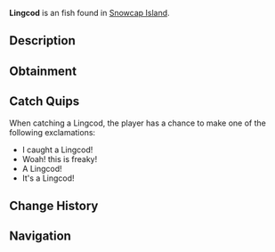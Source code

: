 {{FishInfobox
|image          = Lingcod.png
|rarity         = Unusual
|sea            = First Sea
|location       = [[Snowcap Island]]
|sublocation    = 
|sources        = Fishing Rod
|radar_location = 
|prog_speed     = -5
|xp             = 80
|weather        = Windy
|time           = Day
|season         = Autumn, Summer
|bait           = Fish Head
|base_weight    = 14
|base_value     = 110
|weight_range   = 10
|base_chance    = 40
|base_resil     = 50
}}
'''Lingcod''' is an {{Rarity|Unusual}} fish found in [[Snowcap Island]].

== Description ==
{{Description|A large, aggressive predator with mottled brown and green skin, known for its sharp teeth and oddly fierce fighting behaviour when hooked. They can be found in ocean water near Snowcap during the day. They are especially active near the water-side enterance of Snowcap Cave.|Bestiary Entry}}

== Obtainment ==
{{Description|Found in Snowcaps ocean water during the day. Especially active near the water-side enterance of Snowcap Cave.|Bestiary Hint}}
{{Fish Availability|
Snowcap Island/Surrounding Ocean
|top_rods      = 
Krampus's Rod\71764.77\42627.96;
Magma Rod\68485.24\40679.93;
Plastic Rod\62817.19\37330.12;
Leviathan's Fang Rod\56949.03\31513.8;
Fast Rod\51727.78\32254.67;
Buddy Bond Rod\46662.44\27718.43;
Nocturnal Rod\24467.56\32211.02;
Trident Rod\51100.91\23723.57;
Ethereal Prism Rod\50150\26222.45;
No-Life Rod\48851.48\24801.26;
Seraphic Rod\48763.03\25743.91;
Free Spirit Rod\48660.57\22835.22;
Rod Of The Forgotten Fang\45662.9\23919.72;
Challenger's Rod\44510.38\22616.74;
Rod Of The Exalted One\42567.22\21130.18;
Rod Of The Depths\41188.76\20985.56;
Zeus Rod\40724.52\20611.58;
Verdant Shear Rod\40153.79\20242.19;
Blazebringer Rod\38673.22\19573.38;
Depthseeker Rod\36956.93\18601.74;
Avalanche Rod\33884.4\16776.6;
Volcanic Rod\33590.84\16062.16;
Training Rod\32813.25\13359.35;
Steady Rod\16060.46\5315.94
|recommended   = Trident Rod
}}

== Catch Quips ==
When catching a Lingcod, the player has a chance to make one of the following exclamations:
* I caught a Lingcod!
* Woah! this is freaky!
* A Lingcod!
* It's a Lingcod!

== Change History ==
{{Change History|{{subst:Current Version}}}}

== Navigation ==
{{Fish Navbox|Snowcap Island}}